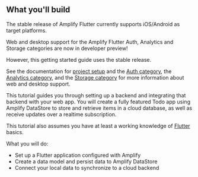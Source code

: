 ## What you'll build

The stable release of Amplify Flutter currently supports iOS/Android as target platforms.

<Callout warning>

Web and desktop support for the Amplify Flutter Auth, Analytics and Storage categories are now in developer preview!

However, this getting started guide uses the stable release.

See the documentation for [project setup](/lib/project-setup/create-application) and the [Auth category](/lib/auth/getting-started), the [Analytics category](/lib/analytics/getting-started), and the [Storage category](/lib/storage/getting-started) for more information about web and desktop support.


</Callout>

This tutorial guides you through setting up a backend and integrating that backend with your web app. You will create a fully featured Todo app using Amplify DataStore to store and retrieve items in a cloud database, as well as receive updates over a realtime subscription.

This tutorial also assumes you have at least a working knowledge of [Flutter](https://flutter.dev/) basics.

What you will do:



* Set up a Flutter application configured with Amplify
* Create a data model and persist data to Amplify DataStore
* Connect your local data to synchronize to a cloud backend
